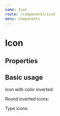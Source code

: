 ```yaml
---
name: Icon
route: /components/icon
menu: Components
---
```


# Icon

## Properties

<PropsTable of={Icon} />

## Basic usage

<Playground>
  <Icon name='star' color='primary' />
  <Icon name='star' color='gray' />
  <Icon name='star' color='success' />
  <Icon name='star' color='blue' />
  <Icon name='star' color='danger' />
</Playground>


Icon with color inverted:

<Playground>
  <Icon name='star' color='black' inverted />
  <Icon name='star' color='gray' inverted />
  <Icon name='github' color='blue'inverted />
  <Icon name='gift' color='success' inverted />
  <Icon name='bug' color='danger' fontSize='xLarge' inverted />
</Playground>

Round inverted icons:

<Playground>
  <Icon name='star' color='black' inverted circular />
  <Icon name='star' color='gray' inverted circular/>
  <Icon name='github' color='blue'inverted circular/>
  <Icon name='gift' color='success' inverted circular/>
  <Icon name='bug' color='danger' fontSize='xLarge' inverted circular />
</Playground>

Type icons:

<Playground>
  <Icon name='star' type="solid" color='primary' />
  <Icon name='star' type="regular" color='primary' />
  <Icon name='star' type="light" color='primary' />
  <Icon name='aws' type="brands" color='primary' />
</Playground>